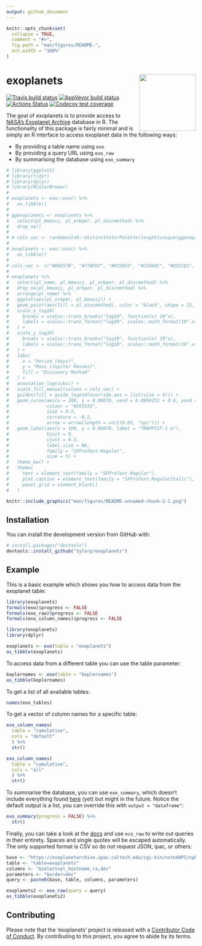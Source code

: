 ```yaml
---
output: github_document
---
```


<!-- README.md is generated from README.Rmd. Please edit that file -->

```r
knitr::opts_chunk$set(
  collapse = TRUE,
  comment = "#>",
  fig.path = "man/figures/README-",
  out.width = "100%"
)
```
# exoplanets <img src="man/figures/logo.png" align="right" height=150/>

<!-- badges: start -->
[![Travis build status](https://travis-ci.org/tyluRp/exoplanets.svg?branch=master)](https://travis-ci.org/tyluRp/exoplanets)
[![AppVeyor build status](https://ci.appveyor.com/api/projects/status/github/tyluRp/exoplanets?branch=master&svg=true)](https://ci.appveyor.com/project/tyluRp/exoplanets)
[![Actions Status](https://github.com/tylurp/exoplanets/workflows/build/badge.svg)](https://github.com/tylurp/exoplanets/actions)
[![Codecov test coverage](https://codecov.io/gh/tyluRp/exoplanets/branch/master/graph/badge.svg)](https://codecov.io/gh/tyluRp/exoplanets?branch=master)
<!-- badges: end -->

The goal of exoplanets is to provide access to [NASA's Exoplanet Archive](https://exoplanetarchive.ipac.caltech.edu/index.html) database in R. The functionality of this package is fairly minimal and is simply an R interface to access exoplanet data in the following ways:

* By providing a table name using `exo`
* By providing a query URL using `exo_raw`
* By summarising the database using `exo_summary`

```r
# library(ggplot2)
# library(tidyr)
# library(dplyr)
# library(RColorBrewer)
# 
# exoplanets <- exo::exo() %>% 
#   as_tibble()
# 
# ggexoplanets <- exoplanets %>% 
#   select(pl_bmassj, pl_orbper, pl_discmethod) %>% 
#   drop_na() 
# 
# # cols_vec <- randomcoloR::distinctColorPalette(length(unique(ggexoplanets$pl_discmethod)))
# 
# exoplanets <- exo::exo() %>% 
#   as_tibble()
# 
# cols_vec <- c("#86E57B", "#77AFD7", "#DCD955", "#CFD49C", "#D5CCD1", "#84DECA", "#E15AB9", "#D4816C", "#BA91D1", "#A152DF")
# 
# exoplanets %>% 
#   select(pl_name, pl_bmassj, pl_orbper, pl_discmethod) %>% 
#   drop_na(pl_bmassj, pl_orbper, pl_discmethod) %>% 
#   arrange(pl_name) %>% 
#   ggplot(aes(pl_orbper, pl_bmassj)) +
#   geom_point(aes(fill = pl_discmethod), color = "black", shape = 21, size = 2) +
#   scale_x_log10(
#     breaks = scales::trans_breaks("log10", function(x) 10^x),
#     labels = scales::trans_format("log10", scales::math_format(10^.x))
#   ) +
#   scale_y_log10(
#     breaks = scales::trans_breaks("log10", function(x) 10^x),
#     labels = scales::trans_format("log10", scales::math_format(10^.x))
#   ) +
#   labs(
#     x = "Period (days)",
#     y = "Mass (Jupiter Masses)",
#     fill = "Discovery Method"
#   ) +
#   annotation_logticks() +
#   scale_fill_manual(values = cols_vec) +
#   guides(fill = guide_legend(override.aes = list(size = 4))) +
#   geom_curve(aes(x = 100, y = 0.00070, xend = 6.0996151 + 0.6, yend = 0.00194 - 0.0002), 
#              colour = "#555555", 
#              size = 0.5, 
#              curvature = -0.2,
#              arrow = arrow(length = unit(0.03, "npc"))) + 
#   geom_label(aes(x = 100, y = 0.00070, label = "TRAPPIST-1 e"), 
#              hjust = 0, 
#              vjust = 0.5, 
#              label.size = NA, 
#              family = "SFProText-Regular", 
#              size = 5) +
#   theme_bw() +
#   theme(
#     text = element_text(family = "SFProText-Regular"),
#     plot.caption = element_text(family = "SFProText-RegularItalic"),
#     panel.grid = element_blank()
#   )

knitr::include_graphics("man/figures/README-unnamed-chunk-2-1.png")
```

## Installation

You can install the development version from GitHub with:

``` r
# install.packages("devtools")
devtools::install_github("tylurp/exoplanets")
```

## Example

This is a basic example which shows you how to access data from the exoplanet table:

```r
library(exoplanets)
formals(exo)$progress <- FALSE
formals(exo_raw)$progress <- FALSE
formals(exo_column_names)$progress <- FALSE
```

```r
library(exoplanets)
library(dplyr)

exoplanets <- exo(table = "exoplanets")
as_tibble(exoplanets)
```

To access data from a different table you can use the table parameter: 

```r
keplernames <- exo(table = "keplernames")
as_tibble(keplernames)
```

To get a list of all available tables:

```r
names(exo_tables) 
```

To get a vector of column names for a specific table:

```r
exo_column_names(
  table = "cumulative", 
  cols = "default"
  ) %>% 
  str()

exo_column_names(
  table = "cumulative", 
  cols = "all"
  ) %>% 
  str()
```

To summarise the database, you can use `exo_summary`, which doesn't include everything found [here](https://exoplanetarchive.ipac.caltech.edu/docs/counts_detail.html) (yet) but might in the future. Notice the default output is a list, you can override this with `output = "dataframe"`:

```r
exo_summary(progress = FALSE) %>% 
  str()
```


Finally, you can take a look at the [docs](https://exoplanetarchive.ipac.caltech.edu/docs/program_interfaces.html) and use `eco_raw` to write out queries in their entirety. Spaces and single quotes will be escaped automatically. The only supported format is CSV so do not request JSON, ipac, or others:

```r
base <- "https://exoplanetarchive.ipac.caltech.edu/cgi-bin/nstedAPI/nph-nstedAPI?"
table <- "table=exoplanets"
columns <- "&select=pl_hostname,ra,dec"
parameters <- "&order=dec"
query <- paste0(base, table, columns, parameters)

exoplanets2 <- exo_raw(query = query)
as_tibble(exoplanets2)
```

## Contributing

Please note that the 'exoplanets' project is released with a
[Contributor Code of Conduct](CODE_OF_CONDUCT.md).
By contributing to this project, you agree to abide by its terms.
